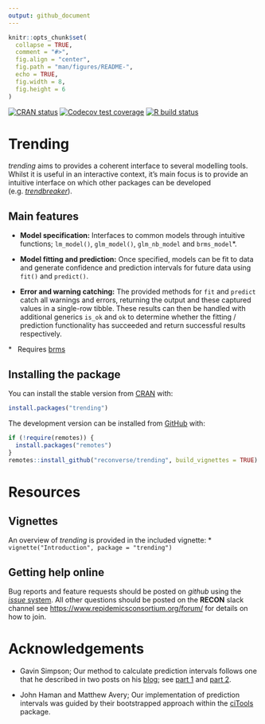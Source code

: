 ```yaml
---
output: github_document
---
```


<!-- README.md is generated from README.Rmd. Please edit that file -->

```r
knitr::opts_chunk$set(
  collapse = TRUE,
  comment = "#>",
  fig.align = "center",
  fig.path = "man/figures/README-",
  echo = TRUE,
  fig.width = 8,
  fig.height = 6
)

```

<!-- badges: start -->
[![CRAN status](https://www.r-pkg.org/badges/version/trending)](https://CRAN.R-project.org/package=trending)
[![Codecov test coverage](https://codecov.io/gh/reconverse/trending/branch/master/graph/badge.svg)](https://codecov.io/gh/reconverse/trending?branch=master)
[![R build status](https://github.com/reconverse/trending/workflows/R-CMD-check/badge.svg)](https://github.com/reconverse/trending/actions)
<!-- badges: end -->

# Trending

*trending* aims to provides a coherent interface to several modelling tools.
Whilst it is useful in an interactive context, it's main focus is to provide
an intuitive interface on which other packages can be developed
(e.g. [*trendbreaker*](https://github.com/reconhub/trendbreaker)).

## Main features

- **Model specification:** Interfaces to common models through intuitive
  functions; `lm_model()`, `glm_model()`, `glm_nb_model` and `brms_model`*.

- **Model fitting and prediction:** Once specified, models can be fit to data
  and generate confidence and prediction intervals for future data using `fit()`
  and `predict()`.
  
- **Error and warning catching:** The provided methods for `fit` and `predict`
  catch all warnings and errors, returning the output and these captured values
  in a single-row tibble. These results can then be handled with additional
  generics `is_ok` and `ok` to determine whether the fitting / prediction
  functionality has succeeded and return successful results respectively.
  
\* &nbsp; Requires [brms](https://CRAN.R-project.org/package=brms)

## Installing the package

You can install the stable version from [CRAN](https://CRAN.R-project.org) with:

```r
install.packages("trending")
```

The development version can be installed from [GitHub](https://github.com/) with:

```r
if (!require(remotes)) {
  install.packages("remotes")
}
remotes::install_github("reconverse/trending", build_vignettes = TRUE)
```

# Resources

## Vignettes

An overview of *trending* is provided in the included vignette:
* `vignette("Introduction", package = "trending")`


## Getting help online

Bug reports and feature requests should be posted on *github* using the 
[*issue* system](https://github.com/reconverse/trending/issues). All other 
questions should be posted on the **RECON** slack channel see
<https://www.repidemicsconsortium.org/forum/> for details on how to join.

# Acknowledgements

* Gavin Simpson; Our method to calculate prediction intervals follows one that
  he described in two posts on his [blog](https://fromthebottomoftheheap.net);
  see [part 1](https://fromthebottomoftheheap.net/2017/05/01/glm-prediction-intervals-i/)
  and [part 2](https://fromthebottomoftheheap.net/2017/05/01/glm-prediction-intervals-ii/).
  
* John Haman and Matthew Avery; Our implementation of prediction intervals was
  guided by their bootstrapped approach within the
  [ciTools](https://CRAN.R-project.org/package=ciTools) package.  
